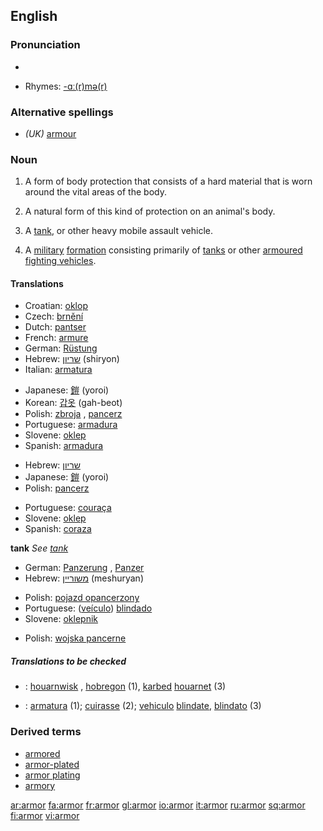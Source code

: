 <!--If you edit this page, please also edit "armour" to ensure these pages remain in sync.-->
==English==

===Pronunciation===
*{{audio|en-us-armor.ogg|Audio (US)}}

*Rhymes: [[Rhymes:English:-ɑː(r)mə(r)|-ɑː(r)mə(r)]]

===Alternative spellings===
* ''(UK)'' [[armour]]

===Noun===
{{wikipedia|armour|armor}}
{{en-noun|s|-}}

# {{uncountable}} A form of body protection that consists of a hard material that is worn around the vital areas of the body.
# {{uncountable}} A natural form of this kind of protection on an animal's body.
# {{countable}} A [[tank]], or other heavy mobile assault vehicle.
# {{uncountable}} A [[military]] [[formation]] consisting primarily of [[tanks]] or other [[armoured fighting vehicles]].

====Translations====

{{trans-top|body protection}}
*Croatian: [[oklop]] {{m}}
*Czech: [[brnění]] {{n}}
*Dutch: [[pantser]] {{f}}
*French: [[armure]] {{f}}
*German: [[Rüstung]] {{f}}
*Hebrew: [[שריון]] (shiryon) {{m}}
*Italian: [[armatura]] {{f}}
{{trans-mid}}
*Japanese: [[鎧]] (yoroi)
*Korean: [[갑옷]] (gah-beot)
*Polish: [[zbroja]] {{f}}, [[pancerz]] {{m}}
*Portuguese: [[armadura#Portuguese|armadura]] {{f}}
*Slovene: [[oklep]] {{m}}
*Spanish: [[armadura#Spanish|armadura]] {{f}}
{{trans-bottom}}

{{trans-top|animal's}}
*Hebrew: [[שריון]] {{m}}
*Japanese: [[鎧]] (yoroi)
*Polish: [[pancerz]] {{m}}
{{trans-mid}}
*Portuguese: [[couraça]] {{f}}
*Slovene: [[oklep]] {{m}}
*Spanish: [[coraza]] {{f}}
{{trans-bottom}}

'''tank'''
''See [[tank]]''

{{trans-top|other heavy mobile assault vehicle}}
*German: [[Panzerung]] {{f}}, [[Panzer]] {{m}}
*Hebrew: [[משוריין]] (meshuryan) {{m}}
{{trans-mid}}
*Polish: [[pojazd opancerzony]] {{m}}
*Portuguese: ([[veículo]]) [[blindado]] {{m}}
*Slovene: [[oklepnik]] {{m}}
{{trans-bottom}}

{{trans-top|military formation consisting primarily of tanks}}
{{trans-mid}}
*Polish: [[wojska pancerne]] {{p}}
{{trans-bottom}}

=====Translations to be checked=====
{{checktrans}}
*{{ttbc|Breton}}: [[houarnwisk]] {{m}}, [[hobregon]] {{m}} (1), [[karbed]] [[houarnet]] (3)
*{{ttbc|Interlingua}}: [[armatura]] (1); [[cuirasse]] (2); [[vehiculo]] [[blindate]], [[blindato]] (3)

===Derived terms===
*[[armored]]
*[[armor-plated]]
*[[armor plating]]
*[[armory]]

<!--If you edit this page, please also edit "armour" to ensure these pages remain in synch.-->

[[ar:armor]]
[[fa:armor]]
[[fr:armor]]
[[gl:armor]]
[[io:armor]]
[[it:armor]]
[[ru:armor]]
[[sq:armor]]
[[fi:armor]]
[[vi:armor]]